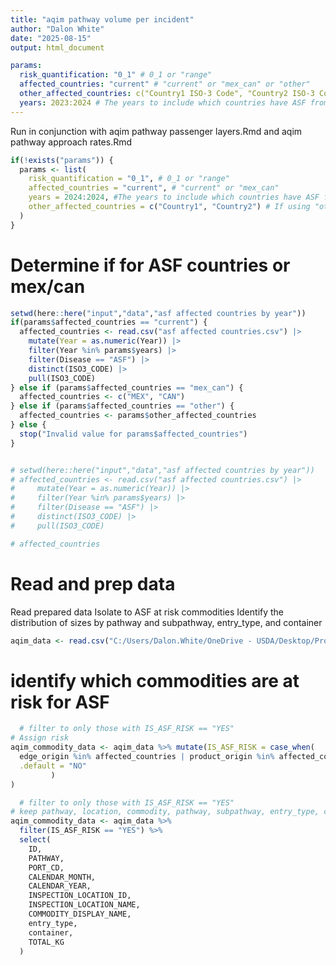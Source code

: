 ```yaml
---
title: "aqim pathway volume per incident"
author: "Dalon White"
date: "2025-08-15"
output: html_document

params:
  risk_quantification: "0_1" # 0_1 or "range"
  affected_countries: "current" # "current" or "mex_can" or "other"
  other_affected_countries: c("Country1 ISO-3 Code", "Country2 ISO-3 Code") # If using "other", specify the countries here
  years: 2023:2024 # The years to include which countries have ASF from the `asf affected countries.csv` file
---
```

Run in conjunction with aqim pathway passenger layers.Rmd and aqim pathway approach rates.Rmd



```r
if(!exists("params")) {
  params <- list(
    risk_quantification = "0_1", # 0_1 or "range"
    affected_countries = "current", # "current" or "mex_can" 
    years = 2024:2024, #The years to include which countries have ASF from the `asf affected countries.csv` file
    other_affected_countries = c("Country1", "Country2") # If using "other", specify the countries here
  )
}
```

# Determine if for ASF countries or mex/can

```r
setwd(here::here("input","data","asf affected countries by year"))
if(params$affected_countries == "current") {
  affected_countries <- read.csv("asf affected countries.csv") |> 
    mutate(Year = as.numeric(Year)) |> 
    filter(Year %in% params$years) |> 
    filter(Disease == "ASF") |>
    distinct(ISO3_CODE) |> 
    pull(ISO3_CODE)
} else if (params$affected_countries == "mex_can") {
  affected_countries <- c("MEX", "CAN")
} else if (params$affected_countries == "other") {
  affected_countries <- params$other_affected_countries
} else {
  stop("Invalid value for params$affected_countries")
}


# setwd(here::here("input","data","asf affected countries by year"))
# affected_countries <- read.csv("asf affected countries.csv") |> 
#     mutate(Year = as.numeric(Year)) |> 
#     filter(Year %in% params$years) |> 
#     filter(Disease == "ASF") |>
#     distinct(ISO3_CODE) |> 
#     pull(ISO3_CODE)

# affected_countries
```

# Read and prep data
Read prepared data
Isolate to ASF at risk commodities
Identify the distribution of sizes by pathway and subpathway, entry_type, and container

```r

aqim_data <- read.csv("C:/Users/Dalon.White/OneDrive - USDA/Desktop/Projects/asf-risk-framework-large-files/aqim pathway data prep.csv")

```

# identify which commodities are at risk for ASF

```r
  # filter to only those with IS_ASF_RISK == "YES"
# Assign risk
aqim_commodity_data <- aqim_data %>% mutate(IS_ASF_RISK = case_when(
  edge_origin %in% affected_countries | product_origin %in% affected_countries ~ IS_ASF_RISK,
  .default = "NO"
         )
)

  # filter to only those with IS_ASF_RISK == "YES"
# keep pathway, location, commodity, pathway, subpathway, entry_type, container, and TOTAL_KG
aqim_commodity_data <- aqim_data %>%
  filter(IS_ASF_RISK == "YES") %>%
  select(
    ID, 
    PATHWAY, 
    PORT_CD,
    CALENDAR_MONTH,
    CALENDAR_YEAR,
    INSPECTION_LOCATION_ID, 
    INSPECTION_LOCATION_NAME, 
    COMMODITY_DISPLAY_NAME, 
    entry_type, 
    container, 
    TOTAL_KG
  )

  ```






